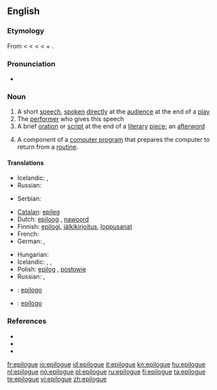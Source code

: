 ==English==

===Etymology===
From {{etyl|fr}} {{term|lang=fr|épilogue}} < {{etyl|la}} {{term|lang=la|epilogus}} < {{etyl|grc}} {{term|lang=grc|ἐπίλογος||a conclusion, peroration of a speech, epilogue of a play}} < {{term|lang=grc|ἐπιλέγειν||say in addition}} < {{term|lang=grc|ἐπί||in addition}} + {{term|lang=grc|λέγειν||to say}}.

===Pronunciation===
* {{IPA|/'ep.ɪ.l.ɒg/}}

===Noun===
{{en-noun}}

# A short [[speech]], [[spoken]] [[directly]] at the [[audience]] at the end of a [[play]]
# The [[performer]] who gives this speech
# A brief [[oration]] or [[script]] at the end of a [[literary]] [[piece]]; an [[afterword]]
# {{computing}} A component of a [[computer program]] that prepares the computer to return from a [[routine]].

====Translations====
{{trans-top|a short speech}}
* Icelandic: {{t|is|lokaorð|n|p}}, {{t|is|niðurlagsorð|n|p}}
* Russian: {{t|ru|эпилог|m|tr=epilóg}}
{{trans-mid}}
* Serbian: {{t-|sr|pogovor|m}}
{{trans-bottom}}

{{trans-top|the performer who gives this speech}}
{{trans-mid}}
{{trans-bottom}}

{{trans-top|a brief oration or script at the end of a literary piece}}
* [[Catalan]]: [[epíleg]] {{m}}
* Dutch: [[epiloog]] {{n}}, [[nawoord]] {{n}}
* Finnish: [[epilogi]], [[jälkikirjoitus]], [[loppusanat]]
* French: {{t+|fr|épilogue}}
* German: {{t-|de|Epilog|m}}, {{t-|de|Nachwort|n}}
{{trans-mid}}
* Hungarian: {{t|hu|utószó}}
* Icelandic: {{t|is|lokaorð|n|p}},  {{t|is|eftirmáli|m}},  {{t|is|niðurlagsorð|n|p}}
* Polish: [[epilog]] {{m}}, [[posłowie]] {{n}}
* Russian: {{t|ru|эпилог|m|tr=epilóg}}, {{t|ru|послесловие|n|tr=posl'eslóvije}}
{{trans-bottom}}

{{checktrans-top}}
* {{ttbc|Interlingua}}: [[epilogo]]
* {{ttbc|Spanish}}: [[epílogo]] {{m}}
{{trans-bottom}}

===References===
* {{R:Century 1911}}
* {{R:Webster 1913}}
* {{R:OneLook}}

[[fr:epilogue]]
[[io:epilogue]]
[[id:epilogue]]
[[it:epilogue]]
[[kn:epilogue]]
[[hu:epilogue]]
[[nl:epilogue]]
[[no:epilogue]]
[[pl:epilogue]]
[[ru:epilogue]]
[[fi:epilogue]]
[[ta:epilogue]]
[[te:epilogue]]
[[vi:epilogue]]
[[zh:epilogue]]